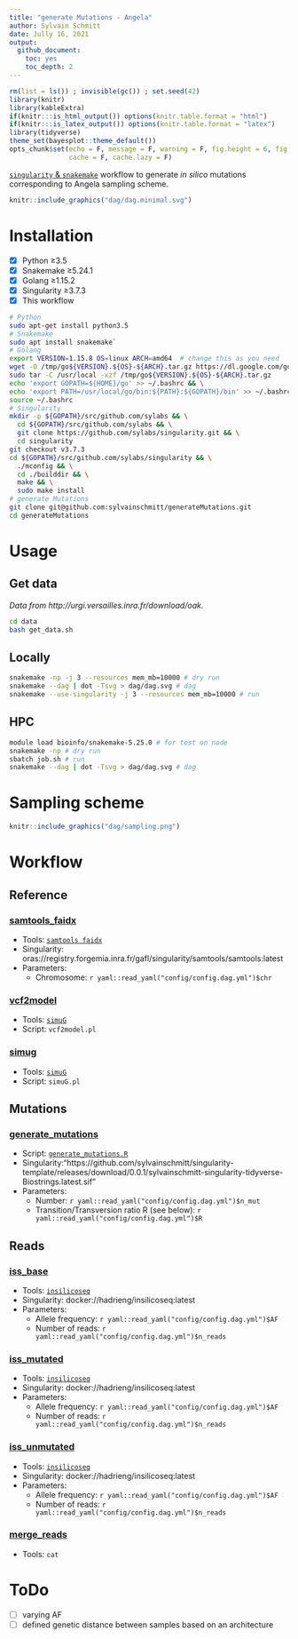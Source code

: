 ```yaml
---
title: "generate Mutations - Angela"
author: Sylvain Schmitt
date: Jully 16, 2021
output:
  github_document: 
    toc: yes
    toc_depth: 2
---
```


```r
rm(list = ls()) ; invisible(gc()) ; set.seed(42)
library(knitr)
library(kableExtra)
if(knitr:::is_html_output()) options(knitr.table.format = "html") 
if(knitr:::is_latex_output()) options(knitr.table.format = "latex") 
library(tidyverse)
theme_set(bayesplot::theme_default())
opts_chunk$set(echo = F, message = F, warning = F, fig.height = 6, fig.width = 8,
               cache = F, cache.lazy = F)
```

[`singularity` & `snakemake`](https://github.com/sylvainschmitt/snakemake_singularity) workflow to generate *in silico* mutations corresponding to Angela sampling scheme.

```r
knitr::include_graphics("dag/dag.minimal.svg")
```

# Installation

- [x] Python ≥3.5
- [x] Snakemake ≥5.24.1
- [x] Golang ≥1.15.2
- [x] Singularity ≥3.7.3
- [x] This workflow

```bash
# Python
sudo apt-get install python3.5
# Snakemake
sudo apt install snakemake`
# Golang
export VERSION=1.15.8 OS=linux ARCH=amd64  # change this as you need
wget -O /tmp/go${VERSION}.${OS}-${ARCH}.tar.gz https://dl.google.com/go/go${VERSION}.${OS}-${ARCH}.tar.gz && \
sudo tar -C /usr/local -xzf /tmp/go${VERSION}.${OS}-${ARCH}.tar.gz
echo 'export GOPATH=${HOME}/go' >> ~/.bashrc && \
echo 'export PATH=/usr/local/go/bin:${PATH}:${GOPATH}/bin' >> ~/.bashrc && \
source ~/.bashrc
# Singularity
mkdir -p ${GOPATH}/src/github.com/sylabs && \
  cd ${GOPATH}/src/github.com/sylabs && \
  git clone https://github.com/sylabs/singularity.git && \
  cd singularity
git checkout v3.7.3
cd ${GOPATH}/src/github.com/sylabs/singularity && \
  ./mconfig && \
  cd ./builddir && \
  make && \
  sudo make install
# generate Mutations
git clone git@github.com:sylvainschmitt/generateMutations.git
cd generateMutations
```

# Usage

## Get data

*Data from http://urgi.versailles.inra.fr/download/oak.*

```bash
cd data
bash get_data.sh
```

## Locally

```bash
snakemake -np -j 3 --resources mem_mb=10000 # dry run
snakemake --dag | dot -Tsvg > dag/dag.svg # dag
snakemake --use-singularity -j 3 --resources mem_mb=10000 # run
```

## HPC

```bash
module load bioinfo/snakemake-5.25.0 # for test on node
snakemake -np # dry run
sbatch job.sh # run
snakemake --dag | dot -Tsvg > dag/dag.svg # dag
```

# Sampling scheme

```r
knitr::include_graphics("dag/sampling.png")
```

# Workflow

## Reference

### [samtools_faidx](https://github.com/sylvainschmitt/generateMutations/blob/main/rules/samtools_faidx.smk)

* Tools: [`samtools faidx`](http://www.htslib.org/doc/samtools-faidx.html)
* Singularity: oras://registry.forgemia.inra.fr/gafl/singularity/samtools/samtools:latest
* Parameters:
    * Chromosome: `r yaml::read_yaml("config/config.dag.yml")$chr`
    
### [vcf2model](https://github.com/sylvainschmitt/generateMutations/blob/main/rules/vcf2model.smk)

* Tools: [`simuG`](https://github.com/yjx1217/simuG)
* Script: `vcf2model.pl`

### [simug](https://github.com/sylvainschmitt/generateMutations/blob/main/rules/simug.smk)

* Tools: [`simuG`](https://github.com/yjx1217/simuG)
* Script: `simuG.pl`

## Mutations

### [generate_mutations](https://github.com/sylvainschmitt/generateMutations/blob/main/rules/generate_mutations.smk)

* Script: [`generate_mutations.R`](https://bedtools.readthedocs.io/en/latest/content/scripts/generate_mutations.R)
* Singularity:"https://github.com/sylvainschmitt/singularity-template/releases/download/0.0.1/sylvainschmitt-singularity-tidyverse-Biostrings.latest.sif"
* Parameters:
    * Number: `r yaml::read_yaml("config/config.dag.yml")$n_mut`
    * Transition/Transversion ratio R (see below): `r yaml::read_yaml("config/config.dag.yml")$R`

## Reads

### [iss_base](https://github.com/sylvainschmitt/generateMutations/blob/main/rules/iss_base.smk)

* Tools: [`insilicoseq`](https://insilicoseq.readthedocs.io/en/latest/)
* Singularity:  docker://hadrieng/insilicoseq:latest
* Parameters:
    * Allele frequency: `r yaml::read_yaml("config/config.dag.yml")$AF`
    * Number of reads: `r yaml::read_yaml("config/config.dag.yml")$n_reads`

### [iss_mutated](https://github.com/sylvainschmitt/generateMutations/blob/main/rules/iss_mutated.smk)

* Tools: [`insilicoseq`](https://insilicoseq.readthedocs.io/en/latest/)
* Singularity:  docker://hadrieng/insilicoseq:latest
* Parameters:
    * Allele frequency: `r yaml::read_yaml("config/config.dag.yml")$AF`
    * Number of reads: `r yaml::read_yaml("config/config.dag.yml")$n_reads`

### [iss_unmutated](https://github.com/sylvainschmitt/generateMutations/blob/main/rules/iss_unmutated.smk)

* Tools: [`insilicoseq`](https://insilicoseq.readthedocs.io/en/latest/)
* Singularity:  docker://hadrieng/insilicoseq:latest
* Parameters:
    * Allele frequency: `r yaml::read_yaml("config/config.dag.yml")$AF`
    * Number of reads: `r yaml::read_yaml("config/config.dag.yml")$n_reads`

### [merge_reads](https://github.com/sylvainschmitt/generateMutations/blob/main/rules/merge_reads.smk)

* Tools: `cat`

# ToDo

- [ ] varying AF
- [ ] defined genetic distance between samples based on an architecture
